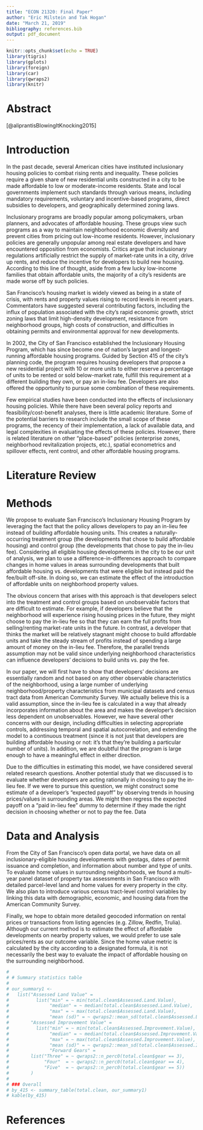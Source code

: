```yaml
---
title: "ECON 21320: Final Paper"
author: "Eric Milstein and Tak Hogan"
date: "March 21, 2019"
bibliography: references.bib
output: pdf_document
---
```


```r
knitr::opts_chunk$set(echo = TRUE)
library(tigris)
library(gplots)
library(foreign)
library(car)
library(qwraps2)
library(knitr)
```

# Abstract
[@aliprantisBlowingItKnocking2015]

# Introduction

In the past decade, several American cities have instituted inclusionary housing policies to combat rising rents and inequality. These policies require a given share of new residential units constructed in a city to be made affordable to low or moderate-income residents. State and local governments implement such standards through various means, including mandatory requirements, voluntary and incentive-based programs, direct subsidies to developers, and geographically determined zoning laws.

Inclusionary programs are broadly popular among policymakers, urban planners, and advocates of affordable housing. These groups view such programs as a way to maintain neighborhood economic diversity and prevent cities from pricing out low-income residents. However, inclusionary policies are generally unpopular among real estate developers and have encountered opposition from economists. Critics argue that inclusionary regulations artificially restrict the supply of market-rate units in a city, drive up rents, and reduce the incentive for developers to build new housing. According to this line of thought, aside from a few lucky low-income families that obtain affordable units, the majority of a city's residents are made worse off by such policies.

San Francisco’s housing market is widely viewed as being in a state of crisis, with rents and property values rising to record levels in recent years. Commentators have suggested several contributing factors, including the influx of population associated with the city's rapid economic growth, strict zoning laws that limit high-density development, resistance from neighborhood groups, high costs of construction, and difficulties in obtaining permits and environmental approval for new developments.

In 2002, the City of San Francisco established the Inclusionary Housing Program, which has since become one of nation’s largest and longest-running affordable housing programs. Guided by Section 415 of the city's planning code, the program requires housing developers that propose a new residential project with 10 or more units to either reserve a percentage of units to be rented or sold below-market rate, fulfill this requirement at a different building they own, or pay an in-lieu fee. Developers are also offered the opportunity to pursue some combination of these requirements.

Few empirical studies have been conducted into the effects of inclusionary housing policies. While there have been several policy reports and feasibility/cost-benefit analyses, there is little academic literature. Some of the potential barriers to research include the small scope of these programs, the recency of their implementation, a lack of available data, and legal complexities in evaluating the effects of these policies. However, there is related literature on other “place-based” policies (enterprise zones, neighborhood revitalization projects, etc.), spatial econometrics and spillover effects, rent control, and other affordable housing programs.


# Literature Review

# Methods

We propose to evaluate San Francisco’s Inclusionary Housing Program by leveraging the fact that the policy allows developers to pay an in-lieu fee instead of building affordable housing units. This creates a naturally-occurring treatment group (the developments that chose to build affordable housing) and control group (the developments that chose to pay the in-lieu fee). Considering all eligible housing developments in the city to be our unit of analysis, we plan to use a difference-in-differences approach to compare changes in home values in areas surrounding developments that built affordable housing vs. developments that were eligible but instead paid the fee/built off-site. In doing so, we can estimate the effect of the introduction of affordable units on neighborhood property values.

The obvious concern that arises with this approach is that developers select into the treatment and control groups based on unobservable factors that are difficult to estimate. For example, if developers believe that the neighborhood will experience rising housing prices in the future, they might choose to pay the in-lieu fee so that they can earn the full profits from selling/renting market-rate units in the future. In contrast, a developer that thinks the market will be relatively stagnant might choose to build affordable units and take the steady stream of profits instead of spending a large amount of money on the in-lieu fee. Therefore, the parallel trends assumption may not be valid since underlying neighborhood characteristics can influence developers’ decisions to build units vs. pay the fee.

In our paper, we will first have to show that developers’ decisions are essentially random and not based on any other observable characteristics of the neighborhood, using a large number of underlying neighborhood/property characteristics from municipal datasets and census tract data from American Community Survey. We actually believe this is a valid assumption, since the in-lieu fee is calculated in a way that already incorporates information about the area and makes the developer’s decision less dependent on unobservables. However, we have several other concerns with our design, including difficulties in selecting appropriate controls, addressing temporal and spatial autocorrelation, and extending the model to a continuous treatment (since it is not just that developers are building affordable housing or not: it’s that they’re building a particular number of units). In addition, we are doubtful that the program is large enough to have a meaningful effect in either direction.

Due to the difficulties in estimating this model, we have considered several related research questions. Another potential study that we discussed is to evaluate whether developers are acting rationally in choosing to pay the in-lieu fee. If we were to pursue this question, we might construct some estimate of a developer’s “expected payoff” by observing trends in housing prices/values in surrounding areas. We might then regress the expected payoff on a “paid in-lieu fee” dummy to determine if they made the right decision in choosing whether or not to pay the fee.
Data


# Data and Analysis

From the City of San Francisco’s open data portal, we have data on all inclusionary-eligible housing developments with geotags, dates of permit issuance and completion, and information about number and type of units. To evaluate home values in surrounding neighborhoods, we found a multi-year panel dataset
of property tax assessments in San Francisco with detailed parcel-level land and home values for every property in the city. We also plan to introduce various census tract-level control variables by linking this data with demographic, economic, and housing data from the American Community Survey.

Finally, we hope to obtain more detailed geocoded information on rental prices or transactions from listing agencies (e.g. Zillow, Redfin, Trulia). Although our current method is to estimate the effect of affordable developments on nearby property values, we would prefer to use sale prices/rents as our outcome variable. Since the home value metric is calculated by the city according to a designated formula, it is not necessarily the best way to evaluate the impact of affordable housing on the surrounding neighborhood.


```r
# 
# # Summary statistics table
# 
# our_summary1 <-
#   list("Assessed Land Value" =
#          list("min" = ~ min(total.clean$Assessed.Land.Value),
#               "median" = ~ median(total.clean$Assessed.Land.Value),
#               "max" = ~ max(total.clean$Assessed.Land.Value),
#               "mean (sd)" = ~ qwraps2::mean_sd(total.clean$Assessed.Land.Value)),
#        "Assessed Improvement Value" =
#          list("min" = ~ min(total.clean$Assessed.Improvement.Value),
#               "median" = ~ median(total.clean$Assessed.Improvement.Value),
#               "max" = ~ max(total.clean$Assessed.Improvement.Value),
#               "mean (sd)" = ~ qwraps2::mean_sd(total.clean$Assessed.Improvement.Value))
#               "Forward Gears" =
#        list("Three" = ~ qwraps2::n_perc0(total.clean$gear == 3),
#             "Four"  = ~ qwraps2::n_perc0(total.clean$gear == 4),
#             "Five"  = ~ qwraps2::n_perc0(total.clean$gear == 5))
#        )
# 
# ### Overall
# by_415 <- summary_table(total.clean, our_summary1)
# kable(by_415)

```

# References
